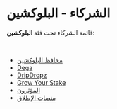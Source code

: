 # الشركاء - البلوكشين  

قائمة الشركاء تحت فئة **البلوكشين**:  

</br>  

- [محافظ البلوكشين](/company/partners/blockchain/wallets)  
- [Dega](/company/partners/blockchain/dega)  
- [DripDropz](/company/partners/blockchain/dripdropz)  
- [Grow Your Stake](/company/partners/blockchain/grow-your-stake)  
- [المؤثرون](/company/partners/blockchain/influencers)  
- [منصات الإطلاق](/company/partners/blockchain/launchpads)  
